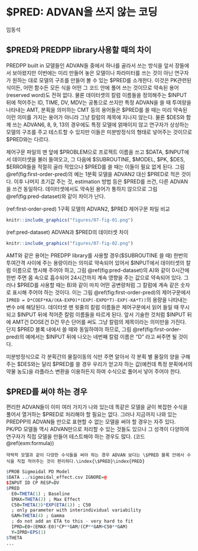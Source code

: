 # \$PRED: ADVAN을 쓰지 않는 코딩 {#PRED}
\index{\$PRED}\index{PRED}

\Large\hfill
임동석
\normalsize

## \$PRED와 PREDPP library사용할 때의 차이
\index{\$PRED}\index{PRED}\index{PREDPP}

PREDPP built in 모델들인 ADVAN들 중에서 하나를 골라서 쓰는 방식을 앞서 장들에서 보아왔지만 이번에는 미리 만들어 놓은 모델이나 파라미터를 쓰는 것이 아닌 연구자가 원하는 대로 모델의 구조를 만들어 볼 수 있는 \$PRED를 소개한다. 이것은 PK관련된 식이든, 어떤 함수든 모든 식을 어떤 그 코드 안에 풀어 쓰는 것이므로 약속된 용어(reserved word)도 전혀 없다. 물론 데이터셋의 칼럼 이름들을 정의해주는 \$INPUT 뒤에 적어주는 ID, TIME, DV, MDV는 공통으로 쓰지만 특정 ADVAN을 쓸 때 투여량을 나타내는 AMT, 분획을 의미하는 CMT 등의 용어들은 \$PRED를 쓸 때는 미리 약속된 이런 의미를 가지는 용어가 아니라 그냥 칼럼의 제목에 지나지 않는다. 물론 \$DES와 함께 쓰는 ADVAN6, 8, 9, 13의 경우에도 특정 모델에 얽매이지 않고 연구자가 상상하는 모델의 구조를 주고 테스트할 수 있지만 이들은 미분방정식의 형태로 넣어주는 것이므로 \$PRED와는 다르다.\index{dependent variable(DV) / 종속변수(DV)}\index{\$DES}\index{\$INPUT}\index{\$PRED}\index{ADVAN6}\index{AMT}\index{CMT}\index{ID}\index{MDV}\index{PRED}\index{PREDPP}\index{TIME}

제어구문 파일의 맨 앞에 \$PROBLEM으로 프로젝트 이름을 쓰고 \$DATA, \$INPUT에서 데이터셋을 불러 들여오고, 그 다음에 \$SUBROUTINE, \$MODEL, \$PK, \$DES, \$ERROR들을 적절히 골라 적었으나 \$PRED를 쓸 때는 이들이 필요 없게 된다. 그림 \@ref(fig:first-order-pred)의 예는 1분획 모델을 ADVAN2 대신 \$PRED로 적은 것이다. 이후 나머지 초기값 주는 것, estimation 방법 등은 \$PRED를 쓰건, 다른 ADVAN을 쓰건 동일하다. 데이터셋에서도 약속된 용어가 통하지 않으므로 그림 \@ref(fig:pred-dataset)와 같이 차이가 난다.\index{\$DATA}\index{\$DES}\index{\$ERROR}\index{\$INPUT}\index{\$MODEL}\index{\$PK}\index{\$PRED}\index{\$PROBLEM}\index{\$SUBROUTINE}\index{ADVAN2}\index{PRED}

(ref:first-order-pred) 1구획 모델의 ADVAN2, $PRED 제어구문 파일 비교\index{\$PRED}\index{ADVAN2}\index{PRED}

```r
knitr::include_graphics("figures/07-fig-01.png")
```

(ref:pred-dataset) ADVAN과 \$PRED의 데이터셋 차이\index{\$PRED}\index{PRED}

```r
knitr::include_graphics("figures/07-fig-02.png")
```

AMT와 같은 용어는 PREDPP library를 사용할 경우(\$SUBROUTINE 쓸 때) 한번의 투여간격 사이에 주는 용량이라는 의미로 약속되어 있어서 \$INPUT에서 데이터셋의 칼럼 이름으로 명시해 주어야 하고, 그림 \@ref(fig:pred-dataset)의 A)와 같이 0시간에 한번 주면 몸 속으로 흡수되어 24시간까지 계속 영향을 주는 값으로 약속되어 있다. 그러나 \$PRED를 사용할 때는 B)와 같이 마치 어떤 공변량처럼 그 칼럼에 계속 같은 숫자로 표시해 주어야 하는 것이다. 이는 그림 \@ref(fig:first-order-pred)의 제어구문에서 `IPRED = D*COEF*KA/(KA-EXPO)*(EXP(-EXPO*T)-EXP(-KA*T))`의 용량을 나타내는 변수 `D`에 해당된다. 데이터셋 맨 윗줄의 칼럼 이름들은 제어구문에서 읽어 들일 때 무시되고 \$INPUT 뒤에 적어준 칼럼 이름들을 따르게 된다. 앞서 기술한 것처럼 \$INPUT 뒤에 AMT건 DOSE건 D건 무슨 단어를 써도 그냥 칼럼의 제목이라는 의미만을 가진다. 단지 \$PRED 블록 내에서 쓸 때와 동일하여야 하므로, 그림 \@ref(fig:first-order-pred)의 예에서는 \$INPUT 뒤에 나오는 네번째 칼럼 이름은 “D” 라고 써주면 될 것이다. \index{투여간격 / interdose interval(II)}\index{interdose interval(II) / 투여간격}\index{interdose interval(II) / 투여간격}\index{\$INPUT}\index{\$PRED}\index{\$SUBROUTINE}\index{AMT}\index{IPRED}\index{PRED}\index{PREDPP}

미분방정식으로 각 분획간의 물질이동의 식만 주면 알아서 각 분획 별 물질의 양을 구해주는 \$DES와는 달리 \$PRED를 쓸 경우 우리가 얻고자 하는 값(예컨데 특정 분획에서의 약물 농도)을 라플라스 변환을 이용하든지 하여 수식으로 풀어서 넣어 주어야 한다.\index{\$DES}\index{\$PRED}\index{PRED}

## \$PRED를 써야 하는 경우
\index{\$PRED}\index{PRED}

편리한 ADVAN들이 이미 여러 가지가 나와 있는데 똑같은 모델을 굳이 복잡한 수식을 풀어서 열거하는 \$PRED로 처리해야 할 필요는 없다. 그러나 지금까지 나와 있는 PREDPP의 ADVAN들 만으로 표현할 수 없는 모델을 써야 할 경우는 자주 있다. PK/PD 모델들 역시 ADVAN만으로 처리할 수 있는 것들도 있으나 그 성격이 다양하여 연구자가 직접 모델을 만들어 테스트해야 하는 경우도 많다. (코드 \@ref(exm:formula))\index{\$PRED}\index{PRED}\index{PREDPP}

```example
약력학 모델과 같이 다양한 수식들을 써야 하는 경우 ADVAN 보다는 \$PRED 블록 안에서 수식을 직접 적어주는 것이 편리하다.\index{\$PRED}\index{PRED}
```
\vspace{-1cm} 
```r
$PROB Sigmoidal PD Model
$DATA ../sigmoidal_effect.csv IGNORE=@
$INPUT ID CP RESP=DV
$PRED
  E0=THETA(1) ; Baseline
  EMAX=THETA(2) ; Max Effect
  C50=THETA(3)*EXP(ETA(1)) ; C50
  ; only parameter with interindividual variability
  GAM=THETA(4) ; Gamma
  ; do not add an ETA to this - very hard to fit
  IPRD=E0+(EMAX-E0)*CP**GAM/(CP**GAM+C50**GAM)
  Y=IPRD+EPS(1)
$THETA
...

```

